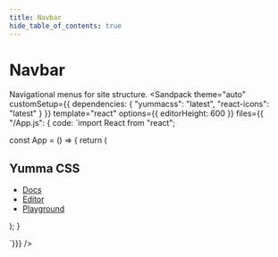 ```yaml
---
title: Navbar
hide_table_of_contents: true
---
```



# Navbar

Navigational menus for site structure.
<Sandpack
theme="auto"
customSetup={{ dependencies: { "yummacss": "latest", "react-icons": "latest" } }}
template="react"
options={{ editorHeight: 600 }}
files={{ "/App.js": {
code: `import React from "react";


const App = () => {
   return (
      <div>
         <nav className="bg-d-blue-5 nav">
          <h1 className="t-white">Yumma CSS</h1>
          <div className="sm:d-none">
            <IoMenu className="c-p dim-6 t-white" />
          </div>
          <ul className="d-none sm:d-f">
            <li className="fw-600 ml-1 t-white"><a href="#">Docs</a></li>
            <li className="fw-600 ml-1 t-white"><a href="#">Editor</a></li>
            <li className="fw-600 ml-1 t-white"><a href="#">Playground</a></li>
          </ul>
        </nav>
      </div>
   );
}

`}}}
/>